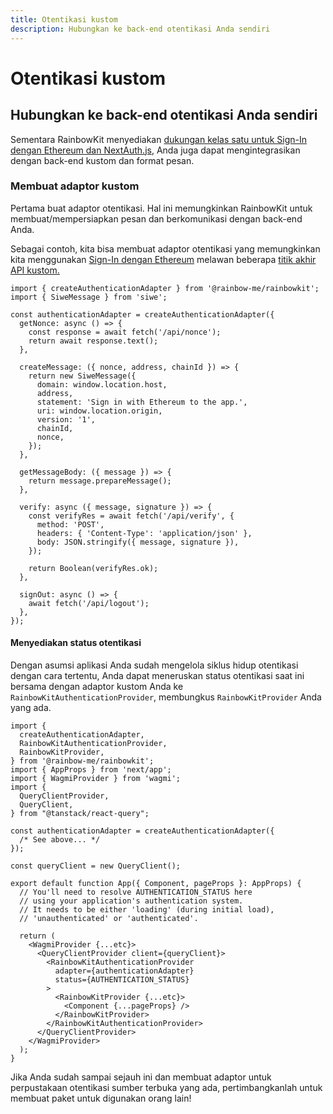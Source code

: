 ```yaml
---
title: Otentikasi kustom
description: Hubungkan ke back-end otentikasi Anda sendiri
---
```


# Otentikasi kustom

## Hubungkan ke back-end otentikasi Anda sendiri

Sementara RainbowKit menyediakan [dukungan kelas satu untuk Sign-In dengan Ethereum dan NextAuth.js,](/docs/authentication#set-up-sign-in-with-ethereum-and-nextauthjs) Anda juga dapat mengintegrasikan dengan back-end kustom dan format pesan.

### Membuat adaptor kustom

Pertama buat adaptor otentikasi. Hal ini memungkinkan RainbowKit untuk membuat/mempersiapkan pesan dan berkomunikasi dengan back-end Anda.

Sebagai contoh, kita bisa membuat adaptor otentikasi yang memungkinkan kita menggunakan [Sign-In dengan Ethereum](https://login.xyz) melawan beberapa [titik akhir API kustom.](https://wagmi.sh/examples/sign-in-with-ethereum)

```tsx
import { createAuthenticationAdapter } from '@rainbow-me/rainbowkit';
import { SiweMessage } from 'siwe';

const authenticationAdapter = createAuthenticationAdapter({
  getNonce: async () => {
    const response = await fetch('/api/nonce');
    return await response.text();
  },

  createMessage: ({ nonce, address, chainId }) => {
    return new SiweMessage({
      domain: window.location.host,
      address,
      statement: 'Sign in with Ethereum to the app.',
      uri: window.location.origin,
      version: '1',
      chainId,
      nonce,
    });
  },

  getMessageBody: ({ message }) => {
    return message.prepareMessage();
  },

  verify: async ({ message, signature }) => {
    const verifyRes = await fetch('/api/verify', {
      method: 'POST',
      headers: { 'Content-Type': 'application/json' },
      body: JSON.stringify({ message, signature }),
    });

    return Boolean(verifyRes.ok);
  },

  signOut: async () => {
    await fetch('/api/logout');
  },
});
```

#### Menyediakan status otentikasi

Dengan asumsi aplikasi Anda sudah mengelola siklus hidup otentikasi dengan cara tertentu, Anda dapat meneruskan status otentikasi saat ini bersama dengan adaptor kustom Anda ke `RainbowKitAuthenticationProvider`, membungkus `RainbowKitProvider` Anda yang ada.

```tsx
import {
  createAuthenticationAdapter,
  RainbowKitAuthenticationProvider,
  RainbowKitProvider,
} from '@rainbow-me/rainbowkit';
import { AppProps } from 'next/app';
import { WagmiProvider } from 'wagmi';
import {
  QueryClientProvider,
  QueryClient,
} from "@tanstack/react-query";

const authenticationAdapter = createAuthenticationAdapter({
  /* See above... */
});

const queryClient = new QueryClient();

export default function App({ Component, pageProps }: AppProps) {
  // You'll need to resolve AUTHENTICATION_STATUS here
  // using your application's authentication system.
  // It needs to be either 'loading' (during initial load),
  // 'unauthenticated' or 'authenticated'.

  return (
    <WagmiProvider {...etc}>
      <QueryClientProvider client={queryClient}>
        <RainbowKitAuthenticationProvider
          adapter={authenticationAdapter}
          status={AUTHENTICATION_STATUS}
        >
          <RainbowKitProvider {...etc}>
            <Component {...pageProps} />
          </RainbowKitProvider>
        </RainbowKitAuthenticationProvider>
      </QueryClientProvider>
    </WagmiProvider>
  );
}
```

Jika Anda sudah sampai sejauh ini dan membuat adaptor untuk perpustakaan otentikasi sumber terbuka yang ada, pertimbangkanlah untuk membuat paket untuk digunakan orang lain!
